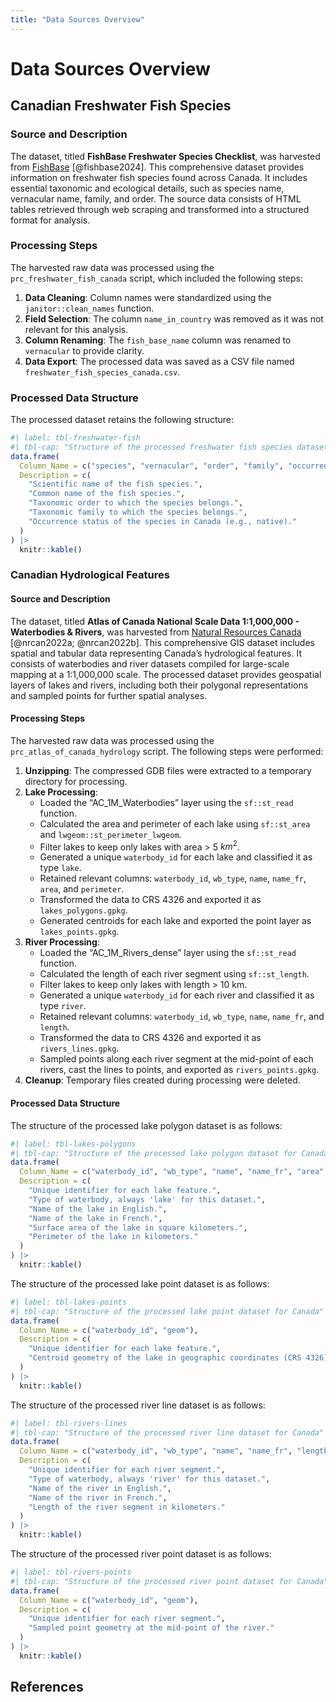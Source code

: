 ```yaml
---
title: "Data Sources Overview"
---
```


# Data Sources Overview

## Canadian Freshwater Fish Species {#sec-freshwater-fish}

### Source and Description

The dataset, titled **FishBase Freshwater Species Checklist**, was harvested from [FishBase](https://www.fishbase.se/) [@fishbase2024]. This comprehensive dataset provides information on freshwater fish species found across Canada. It includes essential taxonomic and ecological details, such as species name, vernacular name, family, and order. The source data consists of HTML tables retrieved through web scraping and transformed into a structured format for analysis.

### Processing Steps

The harvested raw data was processed using the `prc_freshwater_fish_canada` script, which included the following steps:

1. **Data Cleaning**: Column names were standardized using the `janitor::clean_names` function.
2. **Field Selection**: The column `name_in_country` was removed as it was not relevant for this analysis.
3. **Column Renaming**: The `fish_base_name` column was renamed to `vernacular` to provide clarity.
4. **Data Export**: The processed data was saved as a CSV file named `freshwater_fish_species_canada.csv`.

### Processed Data Structure

The processed dataset retains the following structure:

```r
#| label: tbl-freshwater-fish
#| tbl-cap: "Structure of the processed freshwater fish species dataset for Canada"
data.frame(
  Column_Name = c("species", "vernacular", "order", "family", "occurrence"),
  Description = c(
    "Scientific name of the fish species.",
    "Common name of the fish species.",
    "Taxonomic order to which the species belongs.",
    "Taxonomic family to which the species belongs.",
    "Occurrence status of the species in Canada (e.g., native)."
  )
) |>
  knitr::kable()
```

### Canadian Hydrological Features {#sec-canadian-hydrology}

#### Source and Description

The dataset, titled **Atlas of Canada National Scale Data 1:1,000,000 - Waterbodies & Rivers**, was harvested from [Natural Resources Canada](https://open.canada.ca/data/en/dataset/e9931fc7-034c-52ad-91c5-6c64d4ba0065) [@nrcan2022a; @nrcan2022b]. This comprehensive GIS dataset includes spatial and tabular data representing Canada's hydrological features. It consists of waterbodies and river datasets compiled for large-scale mapping at a 1:1,000,000 scale. The processed dataset provides geospatial layers of lakes and rivers, including both their polygonal representations and sampled points for further spatial analyses.

#### Processing Steps

The harvested raw data was processed using the `prc_atlas_of_canada_hydrology` script. The following steps were performed:

1. **Unzipping**: The compressed GDB files were extracted to a temporary directory for processing.
2. **Lake Processing**:
   - Loaded the "AC_1M_Waterbodies" layer using the `sf::st_read` function.
   - Calculated the area and perimeter of each lake using `sf::st_area` and `lwgeom::st_perimeter_lwgeom`.
   - Filter lakes to keep only lakes with area > 5 $km^2$.
   - Generated a unique `waterbody_id` for each lake and classified it as type `lake`.
   - Retained relevant columns: `waterbody_id`, `wb_type`, `name`, `name_fr`, `area`, and `perimeter`.
   - Transformed the data to CRS 4326 and exported it as `lakes_polygons.gpkg`.
   - Generated centroids for each lake and exported the point layer as `lakes_points.gpkg`.
3. **River Processing**:
   - Loaded the "AC_1M_Rivers_dense" layer using the `sf::st_read` function.
   - Calculated the length of each river segment using `sf::st_length`.
   - Filter lakes to keep only lakes with length > 10 km.
   - Generated a unique `waterbody_id` for each river and classified it as type `river`.
   - Retained relevant columns: `waterbody_id`, `wb_type`, `name`, `name_fr`, and `length`.
   - Transformed the data to CRS 4326 and exported it as `rivers_lines.gpkg`.
   - Sampled points along each river segment at the mid-point of each rivers, cast the lines to points, and exported as `rivers_points.gpkg`.
4. **Cleanup**: Temporary files created during processing were deleted.

#### Processed Data Structure

The structure of the processed lake polygon dataset is as follows:

```r
#| label: tbl-lakes-polygons
#| tbl-cap: "Structure of the processed lake polygon dataset for Canada"
data.frame(
  Column_Name = c("waterbody_id", "wb_type", "name", "name_fr", "area", "perimeter"),
  Description = c(
    "Unique identifier for each lake feature.",
    "Type of waterbody, always 'lake' for this dataset.",
    "Name of the lake in English.",
    "Name of the lake in French.",
    "Surface area of the lake in square kilometers.",
    "Perimeter of the lake in kilometers."
  )
) |>
  knitr::kable()
```

The structure of the processed lake point dataset is as follows:

```r
#| label: tbl-lakes-points
#| tbl-cap: "Structure of the processed lake point dataset for Canada"
data.frame(
  Column_Name = c("waterbody_id", "geom"),
  Description = c(
    "Unique identifier for each lake feature.",
    "Centroid geometry of the lake in geographic coordinates (CRS 4326)."
  )
) |>
  knitr::kable()
```

The structure of the processed river line dataset is as follows:

```r
#| label: tbl-rivers-lines
#| tbl-cap: "Structure of the processed river line dataset for Canada"
data.frame(
  Column_Name = c("waterbody_id", "wb_type", "name", "name_fr", "length"),
  Description = c(
    "Unique identifier for each river segment.",
    "Type of waterbody, always 'river' for this dataset.",
    "Name of the river in English.",
    "Name of the river in French.",
    "Length of the river segment in kilometers."
  )
) |>
  knitr::kable()
```

The structure of the processed river point dataset is as follows:

```r
#| label: tbl-rivers-points
#| tbl-cap: "Structure of the processed river point dataset for Canada"
data.frame(
  Column_Name = c("waterbody_id", "geom"),
  Description = c(
    "Unique identifier for each river segment.",
    "Sampled point geometry at the mid-point of the river."
  )
) |>
  knitr::kable()
```

## References
